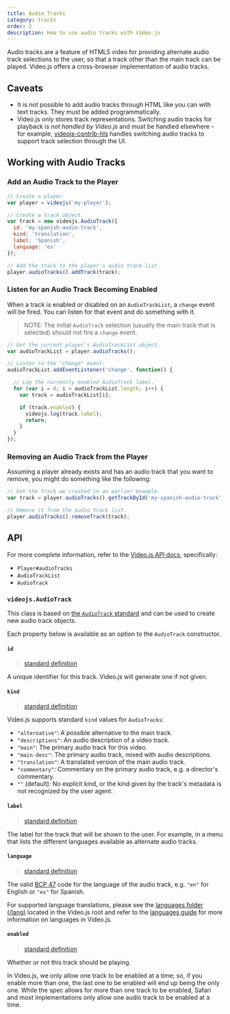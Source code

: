 ```yaml
---
title: Audio Tracks
category: tracks
order: 2
description: How to use audio tracks with Video.js 
---
```


Audio tracks are a feature of HTML5 video for providing alternate audio track selections
to the user, so that a track other than the main track can be played. Video.js offers a
cross-browser implementation of audio tracks.

## Caveats

* It is not possible to add audio tracks through HTML like you can with text tracks.
  They must be added programmatically.
* Video.js only stores track representations. Switching audio tracks for playback is
  _not handled by Video.js_ and must be handled elsewhere - for example,
  [videojs-contrib-hls][hls] handles switching
  audio tracks to support track selection through the UI.

## Working with Audio Tracks

### Add an Audio Track to the Player

```js
// Create a player.
var player = videojs('my-player');

// Create a track object.
var track = new videojs.AudioTrack({
  id: 'my-spanish-audio-track',
  kind: 'translation',
  label: 'Spanish',
  language: 'es'
});

// Add the track to the player's audio track list.
player.audioTracks().addTrack(track);
```

### Listen for an Audio Track Becoming Enabled

When a track is enabled or disabled on an `AudioTrackList`, a `change` event will be
fired. You can listen for that event and do something with it.

> NOTE: The initial `AudioTrack` selection (usually the main track that is selected)
>       should not fire a `change` event.

```js
// Get the current player's AudioTrackList object.
var audioTrackList = player.audioTracks();

// Listen to the "change" event.
audioTrackList.addEventListener('change', function() {

  // Log the currently enabled AudioTrack label.
  for (var i = 0; i < audioTrackList.length; i++) {
    var track = audioTrackList[i];

    if (track.enabled) {
      videojs.log(track.label);
      return;
    }
  }
});
```

### Removing an Audio Track from the Player

Assuming a player already exists and has an audio track that you want to remove, you
might do something like the following:

```js
// Get the track we created in an earlier example.
var track = player.audioTracks().getTrackById('my-spanish-audio-track');

// Remove it from the audio track list.
player.audioTracks().removeTrack(track);
```

## API

For more complete information, refer to the
[Video.js API docs](https://docs.videojs.com/), specifically:

* `Player#audioTracks`
* `AudioTrackList`
* `AudioTrack`

### `videojs.AudioTrack`

This class is based on [the `AudioTrack` standard][spec-audiotrack] and can be used to
create new audio track objects.

Each property below is available as an option to the `AudioTrack` constructor.

#### `id`

> [standard definition](https://html.spec.whatwg.org/multipage/embedded-content.html#dom-audiotrack-id)

A unique identifier for this track. Video.js will generate one if not given.

#### `kind`

> [standard definition](https://html.spec.whatwg.org/multipage/embedded-content.html#dom-audiotrack-kind)

Video.js supports standard `kind` values for `AudioTracks`:

* `"alternative"`: A possible alternative to the main track.
* `"descriptions"`: An audio description of a video track.
* `"main"`: The primary audio track for this video.
* `"main-desc"`: The primary audio track, mixed with audio descriptions.
* `"translation"`: A translated version of the main audio track.
* `"commentary"`: Commentary on the primary audio track, e.g. a director's commentary.
* `""` (default): No explicit kind, or the kind given by the track's metadata is not
  recognized by the user agent.

#### `label`

> [standard definition](https://html.spec.whatwg.org/multipage/embedded-content.html#dom-audiotrack-label)

The label for the track that will be shown to the user. For example, in a menu that lists
the different languages available as alternate audio tracks.

#### `language`

> [standard definition](https://html.spec.whatwg.org/multipage/embedded-content.html#dom-audiotrack-language)

The valid [BCP 47](https://tools.ietf.org/html/bcp47) code for the language of the audio
track, e.g. `"en"` for English or `"es"` for Spanish.

For supported language translations, please see the [languages folder (/lang)](https://github.com/videojs/video.js/tree/main/lang)
located in the Video.js root and refer to the [languages guide][languages-guide] for more
information on languages in Video.js.

#### `enabled`

> [standard definition](https://html.spec.whatwg.org/multipage/embedded-content.html#dom-audiotrack-enabled)

Whether or not this track should be playing.

In Video.js, we only allow one track to be enabled at a time; so, if you enable more
than one, the last one to be enabled will end up being the only one. While the spec
allows for more than one track to be enabled, Safari and most implementations only allow
one audio track to be enabled at a time.

[languages-guide]: /guides/languages

[spec-audiotrack]: https://html.spec.whatwg.org/multipage/embedded-content.html#audiotrack

[hls]: https://github.com/videojs/videojs-contrib-hls
